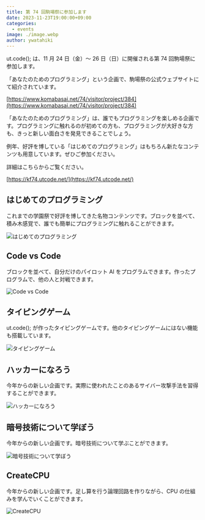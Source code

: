 ```yaml
---
title: 第 74 回駒場祭に参加します
date: 2023-11-23T19:00:00+09:00
categories:
  - events
image: ./image.webp
author: ywatahiki
---
```


ut.code(); は、11 月 24 日（金）〜 26 日（日）に開催される第 74 回駒場祭に参加します。

「あなたのためのプログラミング」という企画で、駒場祭の公式ウェブサイトにて紹介されています。

[https://www.komabasai.net/74/visitor/project/384](https://www.komabasai.net/74/visitor/project/384)

「あなたのためのプログラミング」は、誰でもプログラミングを楽しめる企画です。プログラミングに触れるのが初めての方も、プログラミングが大好きな方も、きっと新しい面白さを発見できることでしょう。

例年、好評を博している「はじめてのプログラミング」はもちろん新たなコンテンツも用意しています。ぜひご参加ください。

詳細はこちらからご覧ください。

[https://kf74.utcode.net/](https://kf74.utcode.net/)

## はじめてのプログラミング

これまでの学園祭で好評を博してきた名物コンテンツです。ブロックを並べて、積み木感覚で、誰でも簡単にプログラミングに触れることができます。

![はじめてのプログラミング](./first-time-programming.webp)

## Code vs Code

ブロックを並べて、自分だけのパイロット AI をプログラムできます。作ったプログラムで、他の人と対戦できます。

![Code vs Code](./code-vs-code.webp)

## タイピングゲーム

ut.code(); が作ったタイピングゲームです。他のタイピングゲームにはない機能も搭載しています。

![タイピングゲーム](./typing-game.webp)

## ハッカーになろう

今年からの新しい企画です。実際に使われたことのあるサイバー攻撃手法を習得することができます。

![ハッカーになろう](./hacker.webp)

## 暗号技術について学ぼう

今年からの新しい企画です。暗号技術について学ぶことができます。

![暗号技術について学ぼう](./cryptography.webp)

## CreateCPU

今年からの新しい企画です。足し算を行う論理回路を作りながら、CPU の仕組みを学んでいくことができます。

![CreateCPU](./create-cpu.webp)
